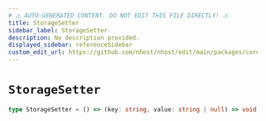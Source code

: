 ```yaml
---
# ⚠️ AUTO-GENERATED CONTENT. DO NOT EDIT THIS FILE DIRECTLY! ⚠️
title: StorageSetter
sidebar_label: StorageSetter
description: No description provided.
displayed_sidebar: referenceSidebar
custom_edit_url: https://github.com/nhost/nhost/edit/main/packages/core/src/storage.ts#L4
---
```


# `StorageSetter`

```ts
type StorageSetter = () => (key: string, value: string | null) => void | Promise<void>
```

